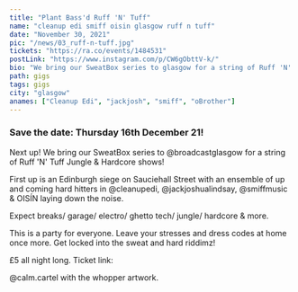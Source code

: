 ---
title: "Plant Bass'd Ruff 'N' Tuff"
name: "cleanup edi smiff oisin glasgow ruff n tuff"
date: "November 30, 2021"
pic: "/news/03_ruff-n-tuff.jpg"
tickets: "https://ra.co/events/1484531"
postLink: "https://www.instagram.com/p/CW6gObttV-k/"
bio: "We bring our SweatBox series to glasgow for a string of Ruff 'N' Tuff Jungle & Hardcore shows!"
path: gigs
tags: gigs
city: "glasgow"
anames: ["Cleanup Edi", "jackjosh", "smiff", "oBrother"]
---

### Save the date: Thursday 16th December 21!

Next up! We bring our SweatBox series to @broadcastglasgow for a string of Ruff 'N' Tuff Jungle & Hardcore shows!

First up is an Edinburgh siege on Sauciehall Street with an ensemble of up and coming hard hitters in @cleanupedi, @jackjoshualindsay, @smiffmusic & OISÍN laying down the noise.

Expect breaks/ garage/ electro/ ghetto tech/ jungle/ hardcore & more.

This is a party for everyone. Leave your stresses and dress codes at home once more. Get locked into the sweat and hard riddimz!

£5 all night long. Ticket link: <HoverLink url="ra.co/events/1484531" external inline />

@calm.cartel with the whopper artwork.

